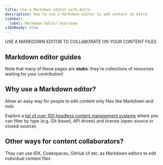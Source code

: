```yaml
---
title: Use a Markdown editor with Astro
description: How to use a Markdown editor to add content to Astro
sidebar:
  label: Markdown Editor overview
i18nReady: true
---
```


USE A MARKDOWN EDITOR TO COLLABORATE ON YOUR CONTENT FILES

## Markdown editor guides

Note that many of these pages are **stubs**: they're collections of resources waiting for your contribution!

<MarkdownNav />

## Why use a Markdown editor?

Allow an easy way for people to edit content only files like Markdown and mdx

<ReadMore> Explore a [list of over 100 headless content management systems](https://jamstack.org/headless-cms/) <Badge text="External" /> where you can filter by type (e.g. Git-based, API driven) and license (open-source or closed-source).</ReadMore>

## Other ways for content collaborators?

They can use IDX, Codespaces, GitHub UI etc. as Markdown editors to edit individual content files